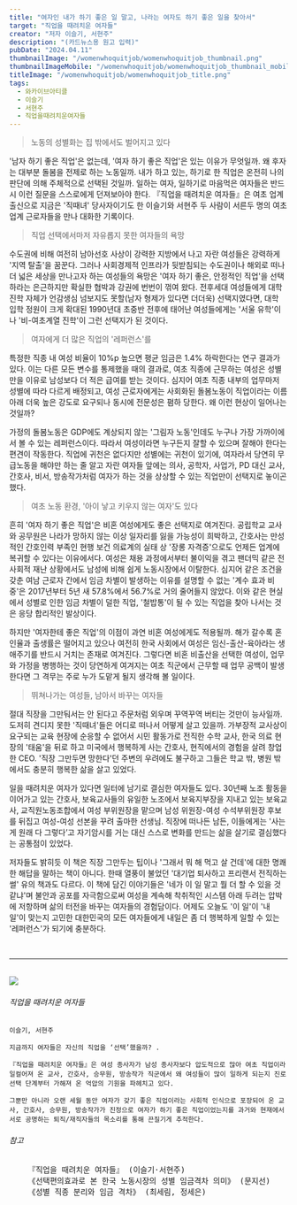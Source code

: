 ```yaml
---
title: "여자인 내가 하기 좋은 일 말고, 나라는 여자도 하기 좋은 일을 찾아서"
target: "직업을 때려치운 여자들"
creator: "저자 이슬기, 서현주"
description: "(카드뉴스용 원고 입력)"
pubDate: "2024.04.11"
thumbnailImage: "/womenwhoquitjob/womenwhoquitjob_thumbnail.png"
thumbnailImageMobile: "/womenwhoquitjob/womenwhoquitjob_thumbnail_mobile.png"
titleImage: "/womenwhoquitjob/womenwhoquitjob_title.png"
tags:
  - 와카이브아티클
  - 이슬기
  - 서현주
  - 직업을때려치운여자들
---
```


> 노동의 성별화는 집 밖에서도 벌어지고 있다

'남자 하기 좋은 직업'은 없는데, '여자 하기 좋은 직업'은 있는 이유가 무엇일까. 왜 후자는 대부분 돌봄을 전제로 하는 노동일까. 내가 하고 있는, 하기로 한 직업은 온전히 나의 판단에 의해 주체적으로 선택된 것일까. 일하는 여자, 일하기로 마음먹은 여자들은 반드시 이런 질문을 스스로에게 던져보아야 한다. 『직업을 때려치운 여자들』은 여초 업계 출신으로 지금은 '직때녀' 당사자이기도 한 이슬기와 서현주 두 사람이 서른두 명의 여초 업계 근로자들을 만나 대화한 기록이다.

> 직업 선택에서마저 자유롭지 못한 여자들의 욕망

수도권에 비해 여전히 남아선호 사상이 강력한 지방에서 나고 자란 여성들은 강력하게 '지역 탈출'을 꿈꾼다. 그러나 사회경제적 인프라가 뒷받침되는 수도권이나 해외로 떠나 더 넓은 세상을 만나고자 하는 여성들의 욕망은 '여자 하기 좋은, 안정적인 직업'을 선택하라는 은근하지만 확실한 협박과 강권에 번번이 꺾여 왔다. 전후세대 여성들에게 대학 진학 자체가 언감생심 넘보지도 못할(남자 형제가 있다면 더더욱) 선택지였다면, 대학 입학 정원이 크게 확대된 1990년대 초중반 전후에 태어난 여성들에게는 '서울 유학'이나 '비-여초계열 진학'이 그런 선택지가 된 것이다.

> 여자에게 더 많은 직업의 '레퍼런스'를 

특정한 직종 내 여성 비율이 10%p 높으면 평균 임금은 1.4% 하락한다는 연구 결과가 있다. 이는 다른 모든 변수를 통제했을 때의 결과로, 여초 직종에 근무하는 여성은 성별만을 이유로 남성보다 더 적은 급여를 받는 것이다. 심지어 여초 직종 내부의 업무마저 성별에 따라 다르게 배정되고, 여성 근로자에게는 사회화된 돌봄노동이 직업이라는 이름 아래 더욱 높은 강도로 요구되나 동시에 전문성은 폄하 당한다. 왜 이런 현상이 일어나는 것일까?

가정의 돌봄노동은 GDP에도 계상되지 않는 '그림자 노동'인데도 누구나 가장 가까이에서 볼 수 있는 레퍼런스이다. 따라서 여성이라면 누구든지 잘할 수 있으며 잘해야 한다는 편견이 작동한다. 직업에 귀천은 없다지만 성별에는 귀천이 있기에, 여자라서 당연히 무급노동을 해야만 하는 줄 알고 자란 여자들 앞에는 의사, 공학자, 사업가, PD 대신 교사, 간호사, 비서, 방송작가처럼 여자가 하는 것을 상상할 수 있는 직업만이 선택지로 놓이곤 했다. 

> 여초 노동 환경, '아이 낳고 키우지 않는 여자'도 있다 

흔히 '여자 하기 좋은 직업'은 비혼 여성에게도 좋은 선택지로 여겨진다. 공립학교 교사와 공무원은 나라가 망하지 않는 이상 일자리를 잃을 가능성이 희박하고, 간호사는 만성적인 간호인력 부족인 현행 보건 의료계의 실태 상 '장롱 자격증'으로도 언제든 업계에 복귀할 수 있다는 이유에서다. 여성은 채용 과정에서부터 불이익을 겪고 팬더믹 같은 전 사회적 재난 상황에서도 남성에 비해 쉽게 노동시장에서 이탈한다. 심지어 같은 조건을 갖춘 여남 근로자 간에서 임금 차별이 발생하는 이유를 설명할 수 없는 '계수 효과 비중'은 2017년부터 5년 새 57.8%에서 56.7%로 거의 줄어들지 않았다. 이와 같은 현실에서 성별로 인한 임금 차별이 덜한 직업, '철밥통'이 될 수 있는 직업을 찾아 나서는 것은 응당 합리적인 발상이다.

하지만 '여자한테 좋은 직업'의 이점이 과연 비혼 여성에게도 적용될까. 해가 갈수록 혼인율과 출생률은 떨어지고 있으나 여전히 한국 사회에서 여성은 임신-출산-육아라는 생애주기를 반드시 거치는 존재로 여겨진다. 그렇다면 비혼 비출산을 선택한 여성이, 업무와 가정을 병행하는 것이 당연하게 여겨지는 여초 직군에서 근무할 때 업무 공백이 발생한다면 그 격무는 주로 누가 도맡게 될지 생각해 볼 일이다.

> 뛰쳐나가는 여성들, 남아서 바꾸는 여자들

절대 직장을 그만둬서는 안 된다고 주문처럼 외우며 꾸역꾸역 버티는 것만이 능사일까. 도저히 견디지 못한 '직때녀'들은 어디로 떠나서 어떻게 살고 있을까. 가부장적 교사상이 요구되는 교육 현장에 순응할 수 없어서 시민 활동가로 전직한 수학 교사, 한국 의료 현장의 '태움'을 뒤로 하고 미국에서 행복하게 사는 간호사, 현직에서의 경험을 살려 창업한 CEO. '직장 그만두면 망한다'던 주변의 우려에도 불구하고 그들은 학교 밖, 병원 밖에서도 충분히 행복한 삶을 살고 있었다. 

일을 때려치운 여자가 있다면 일터에 남기로 결심한 여자들도 있다. 30년째 노조 활동을 이어가고 있는 간호사, 보육교사들의 유일한 노조에서 보육지부장을 지내고 있는 보육교사, 교직원노동조합에서 여성 부위원장을 맡으며 남성 위원장-여성 수석부위원장 후보를 뒤집고 여성-여성 선본을 꾸려 출마한 선생님. 직장에 떠나든 남든, 이들에게는 '사는 게 원래 다 그렇다’고 자기암시를 거는 대신 스스로 변화를 만드는 삶을 살기로 결심했다는 공통점이 있었다. 

저자들도 밝히듯 이 책은 직장 그만두는 팁이나 '그래서 뭐 해 먹고 살 건데'에 대한 명쾌한 해답을 말하는 책이 아니다. 한때 열풍이 불었던 '대기업 퇴사하고 프리랜서 전직하는 썰' 유의 책과도 다르다. 이 책에 담긴 이야기들은 '네가 이 일 말고 뭘 더 할 수 있을 것 같냐'며 불안과 공포를 자극함으로써 여성을 계속해 착취적인 시스템 아래 두려는 압박에 저항하며 삶의 터전을 바꾸는 여자들의 경험담이다. 어제도 오늘도 '이 일'이 '내 일'이 맞는지 고민한 대한민국의 모든 여자들에게 내일은 좀 더 행복하게 일할 수 있는 '레퍼런스'가 되기에 충분하다.

<br />

---

<br />

<div class="target_introduce">
  <img src="/womenwhoquitjob/womenwhoquitjob_book.jpg" />

  <div>
    <h6>직업을 때려치운 여자들</h6>

    이슬기, 서현주

    지금까지 여자들은 자신의 직업을 ‘선택’했을까? .

    『직업을 때려치운 여자들』은 여성 종사자가 남성 종사자보다 압도적으로 많아 여초 직업이라 일컬어져 온 교사, 간호사, 승무원, 방송작가 직군에서 왜 여성들이 많이 일하게 되는지 진로 선택 단계부터 가해져 온 억압의 기원을 파헤치고 있다.

    그뿐만 아니라 오랜 세월 동안 여자가 갖기 좋은 직업이라는 사회적 인식으로 포장되어 온 교사, 간호사, 승무원, 방송작가가 진정으로 여자가 하기 좋은 직업이었는지를 과거와 현재에서 서로 공명하는 퇴직/재직자들의 목소리를 통해 끈질기게 추적한다.

  </div>
</div>

<div class="relations">
  <h6>참고</h6>
  <pre>
    『직업을 때려치운 여자들』 (이슬기·서현주)
    《선택편의효과로 본 한국 노동시장의 성별 임금격차 의미》 (문지선)
    《성별 직종 분리와 임금 격차》 (최세림, 정세은)
  </pre>
</div>
